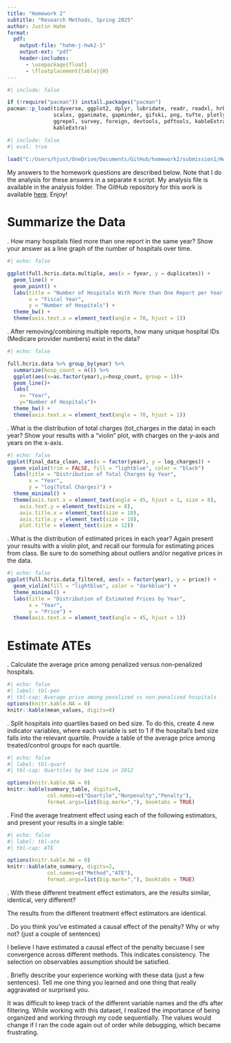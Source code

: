 ```yaml
---
title: "Homework 2"
subtitle: "Research Methods, Spring 2025"
author: Justin Hahm
format:
  pdf:
    output-file: "hahm-j-hwk2-1"
    output-ext: "pdf"
    header-includes:
      - \usepackage{float}
      - \floatplacement{table}{H}
---
```


```r
#| include: false

if (!require("pacman")) install.packages("pacman")
pacman::p_load(tidyverse, ggplot2, dplyr, lubridate, readr, readxl, hrbrthemes, fixest,
               scales, gganimate, gapminder, gifski, png, tufte, plotly, OECD,
               ggrepel, survey, foreign, devtools, pdftools, kableExtra, modelsummary,
               kableExtra)
```



```r
#| include: false
#| eval: true
 
load("C:/Users/hjust/OneDrive/Documents/GitHub/homework2/submission1/Hwk2_workspace.Rdata")
```


My answers to the homework questions are described below. Note that I do the analysis for these answers in a separate `R` script. My analysis file is available in the analysis folder. The GitHub repository for this work is available [here](https://github.com/HJHAHM1/homework2.git). Enjoy!


\newpage
# Summarize the Data
\noindent 1. How many hospitals filed more than one report in the same year? Show your answer as a line graph of the number of hospitals over time. <br>

```r
#| echo: false

ggplot(full.hcris.data.multiple, aes(x = fyear, y = duplicates)) +
  geom_line() +  
  geom_point() +  
  labs(title = "Number of Hospitals With More than One Report per Year Over Time",
       x = "Fiscal Year",
       y = "Number of Hospitals") +
  theme_bw() +
  theme(axis.text.x = element_text(angle = 70, hjust = 1))
```

\newpage
\noindent 2. After removing/combining multiple reports, how many unique hospital IDs (Medicare provider numbers) exist in the data?
```r
#| echo: false

full.hcris.data %>% group_by(year) %>%
  summarize(hosp_count = n()) %>%
  ggplot(aes(x=as.factor(year),y=hosp_count, group = 1))+
  geom_line()+
  labs(
    x= "Year",
    y="Number of Hospitals")+
  theme_bw() +
  theme(axis.text.x = element_text(angle = 70, hjust = 1))

```

\newpage
\noindent 3. What is the distribution of total charges (tot_charges in the data) in each year? Show your results with a “violin” plot, with charges on the y-axis and years on the x-axis.
```r
#| echo: false
ggplot(final_data_clean, aes(x = factor(year), y = log_charges)) +
  geom_violin(trim = FALSE, fill = "lightblue", color = "black") 
  labs(title = "Distribution of Total Charges by Year",
       x = "Year",
       y = "log(Total Charges)") +
  theme_minimal() +  
  theme(axis.text.x = element_text(angle = 45, hjust = 1, size = 8), 
    axis.text.y = element_text(size = 8), 
    axis.title.x = element_text(size = 10), 
    axis.title.y = element_text(size = 10),  
    plot.title = element_text(size = 12))

```

\newpage
\noindent 4. What is the distribution of estimated prices in each year? Again present your results with a violin plot, and recall our formula for estimating prices from class. Be sure to do something about outliers and/or negative prices in the data.
```r
#| echo: false
ggplot(full.hcris.data_filtered, aes(x = factor(year), y = price)) +
  geom_violin(fill = "lightblue", color = "darkblue") +
  theme_minimal() +
  labs(title = "Distribution of Estimated Prices by Year",
       x = "Year",
       y = "Price") +
  theme(axis.text.x = element_text(angle = 45, hjust = 1))
```


\newpage
# Estimate ATEs

\noindent 5. Calculate the average price among penalized versus non-penalized hospitals.

```r
#| echo: false
#| label: tbl-pen
#| tbl-cap: Average price among penalized vs non-penalized hospitals
options(knitr.kable.NA = 0)
knitr::kable(mean_values, digits=0)
```

\newpage
\noindent 6. Split hospitals into quartiles based on bed size. To do this, create 4 new indicator variables, where each variable is set to 1 if the hospital’s bed size falls into the relevant quartile. Provide a table of the average price among treated/control groups for each quartile.
```r
#| echo: false
#| label: tbl-quart
#| tbl-cap: Quartiles by bed size in 2012

options(knitr.kable.NA = 0)
knitr::kable(summary_table, digits=0,
             col.names=c("Quartile","Nonpenalty","Penalty"),
             format.args=list(big.mark=","), booktabs = TRUE)
```

\newpage
\noindent 7. Find the average treatment effect using each of the following estimators, and present your results in a single table:
```r
#| echo: false
#| label: tbl-ate
#| tbl-cap: ATE 

options(knitr.kable.NA = 0)
knitr::kable(ate_summary, digits=2,
             col.names=c("Method","ATE"),
             format.args=list(big.mark=","), booktabs = TRUE)
```

\newpage
\noindent 8. With these different treatment effect estimators, are the results similar, identical, very different?

\indent The results from the different treatment effect estimators are identical. 

\noindent 9. Do you think you’ve estimated a causal effect of the penalty? Why or why not? (just a couple of sentences)

\indent I believe I have estimated a causal effect of the penalty becuase I see convergence across different methods. This indicates consistency. The selection on observables assumption should be satisfied. 

\noindent 10. Briefly describe your experience working with these data (just a few sentences). Tell me one thing you learned and one thing that really aggravated or surprised you.

\indent It was difficult to keep track of the different variable names and the dfs after filtering. While working with this dataset, I realized the importance of being organized and working through my code sequentially. The values would change if I ran the code again out of order while debugging, which became frustrating.